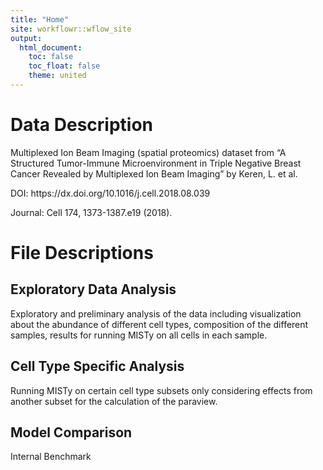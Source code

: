 ```yaml
---
title: "Home"
site: workflowr::wflow_site
output:
  html_document:
    toc: false
    toc_float: false
    theme: united
---
```


# Data Description

Multiplexed Ion Beam Imaging (spatial proteomics) dataset from 
"A Structured Tumor-Immune Microenvironment in Triple Negative 
Breast Cancer Revealed by Multiplexed Ion Beam Imaging" by Keren, L. et al.

DOI: https://dx.doi.org/10.1016/j.cell.2018.08.039

Journal: Cell 174, 1373-1387.e19 (2018).

# File Descriptions

## Exploratory Data Analysis

Exploratory and preliminary analysis of the data
including visualization about the abundance of different cell types, 
composition of the different samples, results for running MISTy on
all cells in each sample.

## Cell Type Specific Analysis

Running MISTy on certain cell type subsets only considering effects from
another subset for the calculation of the paraview.

## Model Comparison

Internal Benchmark
